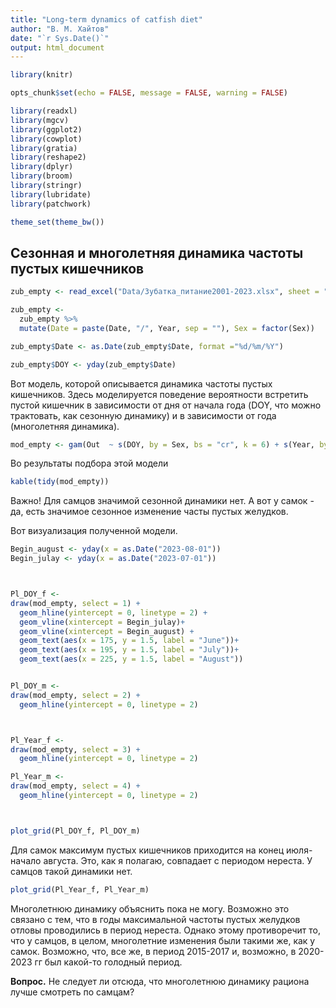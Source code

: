 ```yaml
---
title: "Long-term dynamics of catfish diet"
author: "В. М. Хайтов"
date: "`r Sys.Date()`"
output: html_document
---
```


```r
library(knitr)

opts_chunk$set(echo = FALSE, message = FALSE, warning = FALSE)
```

```r
library(readxl)
library(mgcv)
library(ggplot2)
library(cowplot)
library(gratia)
library(reshape2)
library(dplyr)
library(broom)
library(stringr)
library(lubridate)
library(patchwork)

theme_set(theme_bw())

```



## Сезонная и многолетняя динамика частоты пустых кишечников

```r

zub_empty <- read_excel("Data/Зубатка_питание2001-2023.xlsx", sheet = "All")

zub_empty <- 
  zub_empty %>% 
  mutate(Date = paste(Date, "/", Year, sep = ""), Sex = factor(Sex))

zub_empty$Date <- as.Date(zub_empty$Date, format ="%d/%m/%Y") 

zub_empty$DOY <- yday(zub_empty$Date)


```


Вот модель, которой описывается динамика частоты пустых кишечников. Здесь моделируется поведение вероятности встретить пустой кишечник в зависимости от дня от начала года (DOY, что можно трактовать, как сезонную динамику) и в зависимости от года (многолетняя динамика).


```r

mod_empty <- gam(Out  ~ s(DOY, by = Sex, bs = "cr", k = 6) + s(Year, by = Sex, bs = "cr", k = 6) + Sex, family = "binomial", data = zub_empty)


```


Во результаты подбора этой модели 

```r
kable(tidy(mod_empty))

```

Важно! Для самцов значимой сезонной динамики нет. А вот у самок - да, есть значимое сезонное изменение часты пустых желудков.



Вот визуализация полученной модели.

```r

Begin_august <- yday(x = as.Date("2023-08-01"))
Begin_julay <- yday(x = as.Date("2023-07-01"))



Pl_DOY_f <- 
draw(mod_empty, select = 1) + 
  geom_hline(yintercept = 0, linetype = 2) +
  geom_vline(xintercept = Begin_julay)+
  geom_vline(xintercept = Begin_august) +
  geom_text(aes(x = 175, y = 1.5, label = "June"))+
  geom_text(aes(x = 195, y = 1.5, label = "July"))+
  geom_text(aes(x = 225, y = 1.5, label = "August"))


Pl_DOY_m <- 
draw(mod_empty, select = 2) + 
  geom_hline(yintercept = 0, linetype = 2)



Pl_Year_f <- 
draw(mod_empty, select = 3) + 
  geom_hline(yintercept = 0, linetype = 2)

Pl_Year_m <- 
draw(mod_empty, select = 4) + 
  geom_hline(yintercept = 0, linetype = 2)




```




```r

plot_grid(Pl_DOY_f, Pl_DOY_m)

```

Для самок максимум пустых кишечников приходится на конец июля-начало августа. Это, как я полагаю,  совпадает с периодом нереста. У самцов такой динамики нет.



```r
plot_grid(Pl_Year_f, Pl_Year_m)


```

Многолетнюю динамику объяснить пока не могу. Возможно это связано с тем, что в годы максимальной частоты пустых желудков  отловы проводились в период нереста. Однако этому противоречит то, что у самцов, в целом, многолетние изменения были такими же, как у самок. Возможно, что, все же, в период 2015-2017 и, возможно, в 2020-2023 гг был какой-то голодный период.    


**Вопрос.** Не следует ли отсюда, что многолетнюю динамику рациона лучше смотреть по самцам?

